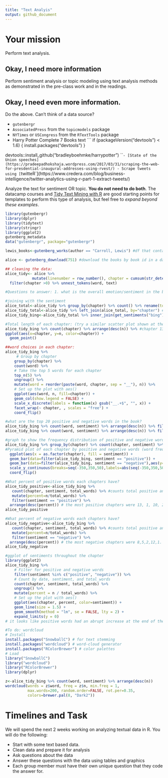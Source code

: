 ```yaml
---
title: "Text Analyis"
output: github_document
---
```





# Your mission

Perform text analysis.

## Okay, I need more information

Perform sentiment analysis or topic modeling using text analysis methods as demonstrated in the pre-class work and in the readings.

## Okay, I need even more information.

Do the above. Can't think of a data source?

- `gutenbergr`
- `AssociatedPress` from the `topicmodels` package
- `NYTimes` or `USCongress` from the `RTextTools` package
- Harry Potter Complete 7 Books text
    ```
    if (packageVersion("devtools") < 1.6) {
  install.packages("devtools")
}

devtools::install_github("bradleyboehmke/harrypotter")
    ```
- [State of the Union speeches](https://pradeepadhokshaja.wordpress.com/2017/03/31/scraping-the-web-for-presdential-inaugural-addresses-using-rvest/)
- Scrape tweets using [`twitteR`](https://www.credera.com/blog/business-intelligence/twitter-analytics-using-r-part-1-extract-tweets/)

Analyze the text for sentiment OR topic. **You do not need to do both**. The datacamp courses and [Tidy Text Mining with R](http://tidytextmining.com/) are good starting points for templates to perform this type of analysis, but feel free to *expand beyond these examples*.

```r
library(gutenbergr)
library(dplyr)
library(tidytext)
library(stringr)
library(ggplot2)
gutenberg_metadata
data("gutenbergr", package="gutenbergr")

lewis_books<-gutenberg_works(author == "Carroll, Lewis") #df that contains the books by authors

alice <- gutenberg_download(751) #download the books by book id in a dataframe

## cleaning the data:
alice_tidy<- alice %>%  
            mutate(linenumber = row_number(), chapter = cumsum(str_detect(text, regex("chapter|CHAPTER [\\divxlc]", ignore_case = TRUE)))) %>% #breaks down the book by chapter and stores the line number
  filter(chapter >0) %>% unnest_tokens(word, text)

#Questions to answer: 1. what is the overall emotion/sentiment in the book and how does the negative and positive sentiments changes throughout the chapters? 2. what is the total proportion of positive and negative sentiments 3. top 10 positive and negative words

```

```r
#joining with the sentiment
alice_total<-alice_tidy %>% group_by(chapter) %>% count() %>% rename(total_words=n) #counting the total number of words in each chapter
alice_tidy_total<-alice_tidy %>% left_join(alice_total, by="chapter") #joining the count column with the alice_tidy data
alice_tidy_bing<-alice_tidy_total %>% inner_join(get_sentiments("bing")) #joining the sentiment with the tidy data with total_words column

#Total length of each chapter: (try a similar scatter plot shown at the slide)
alice_tidy_bing %>% count(chapter) %>% arrange(desc(n)) %>% #chapter 13 has much fewer words than other chapters 
ggplot(aes(x=chapter, y=n, color=chapter)) +
  geom_point()

##word choices in each chapter:
alice_tidy_bing %>%
     # Group by chapter
    group_by(chapter) %>%
    count(word) %>%
    # Take the top 5 words for each chapter
    top_n(5) %>%
    ungroup() %>%
    mutate(word = reorder(paste(word, chapter, sep = "__"), n)) %>%
    # Set up the plot with aes()
    ggplot(aes(word, n, fill=chapter)) +
    geom_col(show.legend = FALSE) +
    scale_x_discrete(labels = function(x) gsub("__.+$", "", x)) +
    facet_wrap(~ chapter, , scales = "free") +
    coord_flip()

```

```r
#what are the top 20 positive and negative words in the book?
alice_tidy_bing %>% count(word, sentiment) %>% arrange(desc(n)) %>% filter(sentiment == "positive") %>% top_n(20)
alice_tidy_bing %>% count(word, sentiment) %>% arrange(desc(n)) %>% filter(sentiment == "negative") %>% top_n(20)

#graph to show the frequency distribution of positive and negative words by each chapter
alice_tidy_bing %>% group_by(chapter) %>% count(chapter, sentiment) %>% rename(total_words=n) %>%
#Pyramid plot of each chapter by positive and negative words (word frequency by each chapter):
  ggplot(aes(x = as.factor(chapter), fill = sentiment)) + 
  geom_bar(data=filter(alice_tidy_bing, sentiment == "positive")) + 
  geom_bar(data=filter(alice_tidy_bing, sentiment == "negative"),aes(y=..count..*(-1))) + #aes option aligns the plot to 0 and counts on both side of x axis from 0 to positive
  scale_y_continuous(breaks=seq(-350,350,50),labels=abs(seq(-350,350,50))) + 
  coord_flip()

```


```r
#What percent of positive words each chapters have?
alice_tidy_positive<-alice_tidy_bing %>% 
   count(chapter, sentiment, total_words) %>% #counts total positive and negative words in each chapter and keeps the total_words column (otherwise it wont be there)
   mutate(percent=n/total_words) %>%
   filter(sentiment == "positive") %>%
  arrange(desc(percent)) # the most positive chapters were 13, 1, 10, 2, 11. So, may be the book started in a positive way and have a happy ending
alice_tidy_positive

#What percent of negative words each chapters have?
alice_tidy_negative<-alice_tidy_bing %>% 
   count(chapter, sentiment, total_words) %>% #counts total positive and negative words in each chapter and keeps the total_words column (otherwise it wont be there)
   mutate(percent=n/total_words) %>%
   filter(sentiment == "negative") %>%
  arrange(desc(percent)) # the most negative chapters were 8,5,2,12,1. There might be something problem happening in the middle of the book. chapter 1 and 2 looks like to have high percent of positive and negative sentiments. Chapter 13 have the lowest percent of negative words indicating a happy ending
alice_tidy_negative


```

```r
#ggplot of sentiments throughout the chapter
library(ggplot2)
alice_tidy_bing %>% 
    # Filter for positive and negative words
    filter(sentiment %in% c("positive", "negative")) %>%
    # Count by date, sentiment, and total_words
    count(chapter, sentiment, total_words) %>%
    ungroup() %>%
    mutate(percent = n / total_words) %>%
    # Set up the plot with aes()
    ggplot(aes(chapter, percent, color=sentiment)) +
    geom_line(size = 1.5) +
    geom_smooth(method = "lm", se = FALSE, lty = 2) +
    expand_limits(y = 0)
# it looks like positive words had an abrupt increase at the end of the story. 

```


```r
#To do: wordcloud
# Install
install.packages("SnowballC") # for text stemming
install.packages("wordcloud") # word-cloud generator 
install.packages("RColorBrewer") # color palettes
# Load
library("SnowballC")
library("wordcloud")
library("RColorBrewer")
library(dplyr)

z<-alice_tidy_bing %>% count(word, sentiment) %>% arrange(desc(n)) 
wordcloud(words = z$word, freq = z$n, min.freq = 1,
          max.words=200, random.order=FALSE, rot.per=0.35, 
          colors=brewer.pal(8, "Dark2"))


```

# Timelines and Task


We will spend the next 2 weeks working on analyzing textual data in R. You will do the following:

- Start with some text based data.
- Clean data and prepare it for analysis
- Ask questions about the data
- Answer these questions with the data using tables and graphics
- Each group member must have their own unique question that they code the answer for. 

